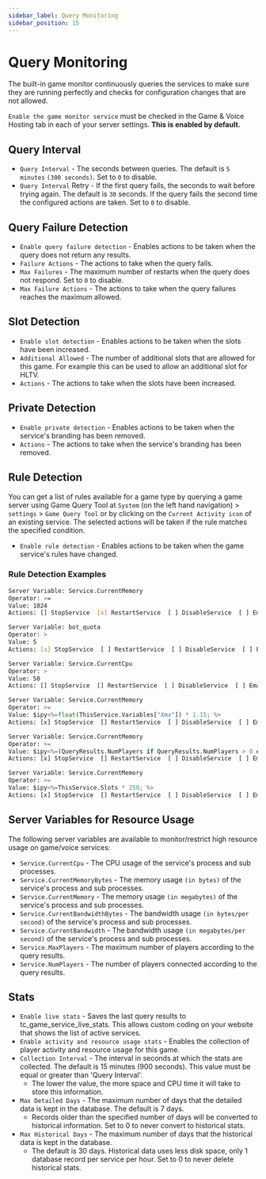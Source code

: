 ```yaml
---
sidebar_label: Query Monitoring
sidebar_position: 15
---
```


# Query Monitoring

The built-in game monitor continuously queries the services to make sure they are running perfectly and checks for configuration changes that are not allowed.

`Enable the game monitor service` must be checked in the Game & Voice Hosting tab in each of your server settings. **This is enabled by default.**

## Query Interval

- `Query Interval` - The seconds between queries. The default is `5 minutes` `(300 seconds)`. Set to `0` to disable.
- `Query Interval` Retry - If the first query fails, the seconds to wait before trying again. The default is `30` seconds. If the query fails the second time the configured actions are taken. Set to `0` to disable.

## Query Failure Detection

- `Enable query failure detection` - Enables actions to be taken when the query does not return any results.
- `Failure Actions` - The actions to take when the query fails.
- `Max Failures` - The maximum number of restarts when the query does not respond. Set to `0` to disable.
- `Max Failure Actions` - The actions to take when the query failures reaches the maximum allowed.

## Slot Detection

- `Enable slot detection` - Enables actions to be taken when the slots have been increased.
- `Additional Allowed` - The number of additional slots that are allowed for this game. For example this can be used to allow an additional slot for HLTV.
- `Actions` - The actions to take when the slots have been increased.

## Private Detection

- `Enable private detection` - Enables actions to be taken when the service's branding has been removed.
- `Actions` - The actions to take when the service's branding has been removed.

## Rule Detection

You can get a list of rules available for a game type by querying a game server using Game Query Tool at `System` (on the left hand navigation) > `settings` > `Game Query Tool` or by clicking on the `Current Activity icon` of an existing service. The selected actions will be taken if the rule matches the specified condition.

- `Enable rule detection` - Enables actions to be taken when the game service's rules have changed.

### Rule Detection Examples

```bash title="Restart the game server if it is using more than 1GB total."
Server Variable: Service.CurrentMemory
Operator: >=
Value: 1024
Actions: [] StopService  [x] RestartService  [ ] DisableService  [ ] EmailUser
```

```bash title="Stop the game server if bot_quota is higher than 5."
Server Variable: bot_quota
Operator: >
Value: 5
Actions: [x] StopService  [ ] RestartService  [ ] DisableService  [ ] EmailUser
```

```bash title="Email admins if the game server is using more than 50% CPU."
Server Variable: Service.CurrentCpu
Operator: >
Value: 50
Actions: [] StopService  [] RestartService  [ ] DisableService  [ ] EmailUser
```

```py title="Stops the game server if it is using 15% more memory than assigned. This example assumes you have a variable named Xmx with value specified in megabytes. An Iron Python script is used to get the value of the Xmx variable and increase it by 15%."
Server Variable: Service.CurrentMemory
Operator: >=
Value: $ipy<%=float(ThisService.Variables["Xmx"]) * 1.15; %>
Actions: [x] StopService  [] RestartService  [ ] DisableService  [ ] EmailUser
```

```py title="Stops the game server if it is using more than 250MB for each connected player. If no players are connected it calculates the maximum memory using the assigned slots. An Iron Python script is used to calculate the maximum allowed memory."
Server Variable: Service.CurrentMemory
Operator: >=
Value: $ipy<%=(QueryResults.NumPlayers if QueryResults.NumPlayers > 0 else ThisService.Slots) * 250; %>
Actions: [x] StopService  [] RestartService  [ ] DisableService  [ ] EmailUser
```

```py title="Stops the game server if it is using more than 250MB for each assigned slot. An Iron Python script is used to calculate the maximum allowed memory."
Server Variable: Service.CurrentMemory
Operator: >=
Value: $ipy<%=ThisService.Slots * 250; %>
Actions: [x] StopService  [] RestartService  [ ] DisableService  [ ] EmailUser
```

## Server Variables for Resource Usage

The following server variables are available to monitor/restrict high resource usage on game/voice services:

- `Service.CurrentCpu` - The CPU usage of the service's process and sub processes.
- `Service.CurrentMemoryBytes` - The memory usage `(in bytes)` of the service's process and sub processes.
- `Service.CurrentMemory` - The memory usage `(in megabytes)` of the service's process and sub processes.
- `Service.CurrentBandwidthBytes` - The bandwidth usage `(in bytes/per second)` of the service's process and sub processes.
- `Service.CurrentBandwidth` - The bandwidth usage `(in megabytes/per second)` of the service's process and sub processes.
- `Service.MaxPlayers` - The maximum number of players according to the query results.
- `Service.NumPlayers` - The number of players connected according to the query results.

## Stats

- `Enable live stats` - Saves the last query results to tc_game_service_live_stats. This allows custom coding on your website that shows the list of active services.
- `Enable activity and resource usage stats` - Enables the collection of player activity and resource usage for this game.
- `Collection Interval` - The interval in seconds at which the stats are collected. The default is 15 minutes (900 seconds). This value must be equal or greater than 'Query Interval'.
  - The lower the value, the more space and CPU time it will take to store this information.
- `Max Detailed Days` - The maximum number of days that the detailed data is kept in the database. The default is 7 days.
  - Records older than the specified number of days will be converted to historical information. Set to 0 to never convert to historical stats.
- `Max Historical Days` - The maximum number of days that the historical data is kept in the database.
  - The default is 30 days. Historical data uses less disk space, only 1 database record per service per hour. Set to 0 to never delete historical stats.